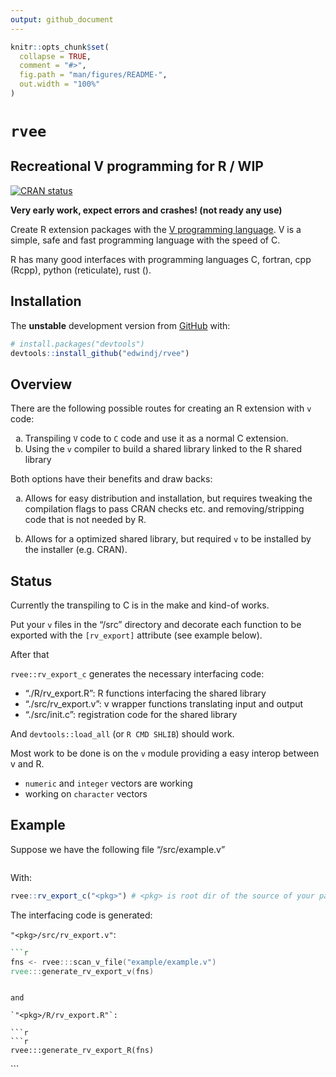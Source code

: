 ```yaml
---
output: github_document
---
```


<!-- README.md is generated from README.Rmd. Please edit that file -->

```r
knitr::opts_chunk$set(
  collapse = TRUE,
  comment = "#>",
  fig.path = "man/figures/README-",
  out.width = "100%"
)
```

# `rvee`

## Recreational V programming for R / WIP

<!-- badges: start -->
[![CRAN status](https://www.r-pkg.org/badges/version/rvee)](https://CRAN.R-project.org/package=rvee)
<!-- badges: end -->

**Very early work, expect errors and crashes! (not ready any use)**

Create R extension packages with the [V programming language](https://vlang.io).
V is a simple, safe and fast programming language with the speed of C.

R has many good interfaces with programming languages C, fortran, cpp (Rcpp), python
(reticulate), rust ().

## Installation


The **unstable** development version from [GitHub](https://github.com/) with:

``` r
# install.packages("devtools")
devtools::install_github("edwindj/rvee")
```

## Overview

There are the following possible routes for creating an R extension with `v` code:

a) Transpiling `V` code to `C` code and use it as a normal C extension.
b) Using the `v` compiler to build a shared library linked to the R shared library

Both options have their benefits and draw backs:

a) Allows for easy distribution and installation, but requires tweaking the compilation
flags to pass CRAN checks etc. and removing/stripping code that is not needed by R.

b) Allows for a optimized shared library, but required `v` to be installed by the
installer (e.g. CRAN).

## Status

Currently the transpiling to C is in the make and kind-of works.

Put your `v` files in the "<pkg>/src" directory and decorate each function to be
exported with the `[rv_export]` attribute (see example below).

After that 

`rvee::rv_export_c` generates the necessary interfacing code:

- "./R/rv_export.R": R functions interfacing the shared library
- "./src/rv_export.v": v wrapper functions translating input and output
- "./src/init.c": registration code for the shared library

And `devtools::load_all` (or `R CMD SHLIB`) should work.

Most work to be done is on the `v` module providing a easy interop between v and
R.

- `numeric` and `integer` vectors are working
- working on `character` vectors


## Example

Suppose we have the following file "<pkg>/src/example.v"

```r
```

With:

```r
rvee::rv_export_c("<pkg>") # <pkg> is root dir of the source of your package...
```
 
The interfacing code is generated:

`"<pkg>/src/rv_export.v"`:

```v
```r
fns <- rvee:::scan_v_file("example/example.v")
rvee:::generate_rv_export_v(fns)
```
```

and 

`"<pkg>/R/rv_export.R"`:

```r
```r
rvee:::generate_rv_export_R(fns)
```
```
